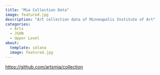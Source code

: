 ```yaml
---
title: "Mia Collection Data"
image: featured.jpg
description: "Art collection data of Minneapolis Institute of Art"
categories:
  - Arts
  - JSON
  - Upper Level
about: 
  template: solana
  image: featured.jpg
---
```



<https://github.com/artsmia/collection>
